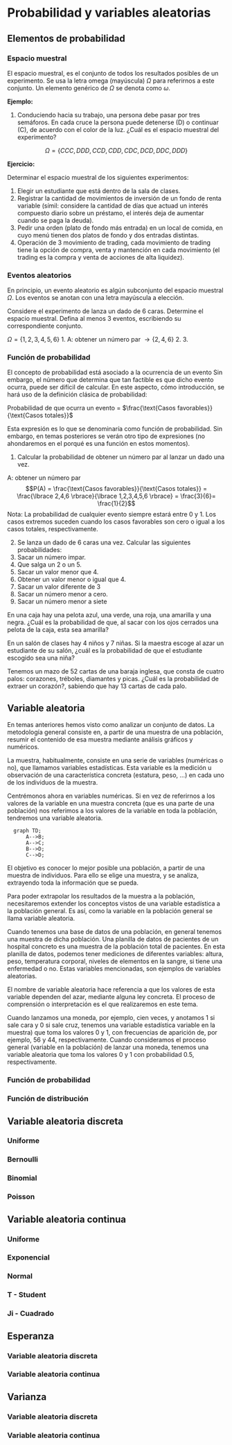 # Probabilidad y variables aleatorias

## Elementos de probabilidad

### Espacio muestral 

El espacio muestral, es el conjunto de todos los resultados posibles de un experimento. Se usa la letra omega (mayúscula) $\Omega$ para referirnos a este conjunto. Un elemento genérico de $\Omega$ se denota como $\omega$.

**Ejemplo:**

1. Conduciendo hacia su trabajo, una persona debe pasar por tres semáforos. En cada cruce la persona puede detenerse (D) o continuar (C), de acuerdo con el color de la luz. ¿Cuál es el espacio muestral del experimento?

$$\Omega = \lbrace CCC, DDD, CCD, CDD, CDC, DCD, DDC, DDD \rbrace$$

**Ejercicio:**

Determinar el espacio muestral de los siguientes experimentos:

1. Elegir un estudiante que está dentro de la sala de clases.
2. Registrar la cantidad de movimientos de inversión de un fondo de renta variable (símil: considere la cantidad de días que actuad un interés compuesto diario sobre un préstamo, el interés deja de aumentar cuando se paga la deuda).
3. Pedir una orden (plato de fondo más entrada) en un local de comida, en cuyo menú tienen dos platos de fondo y dos entradas distintas.
4. Operación de 3 movimiento de trading, cada movimiento de trading tiene la opción de compra, venta y mantención en cada movimiento (el trading es la compra y venta de acciones de alta liquidez).

### Eventos aleatorios

En principio, un evento aleatorio es algún subconjunto del espacio muestral $\Omega$. Los eventos se anotan con una letra mayúscula a elección.

Considere el experimento de lanza un dado de 6 caras. Determine el espacio muestral. Defina al menos 3 eventos, escribiendo su correspondiente conjunto.

$\Omega = \lbrace 1,2,3,4,5,6 \rbrace$
1. A: obtener un número par $\rightarrow \lbrace 2,4,6 \rbrace$
2.
3.


### Función de probabilidad 

El concepto de probabilidad está asociado a la ocurrencia de un evento Sin embargo, el número que determina que tan factible es que dicho evento ocurra, puede ser difícil de calcular. En este aspecto, cómo introducción, se hará uso de la definición clásica de probabilidad:

Probabilidad de que ocurra un evento = $\frac{\text{Casos favorables}}{\text{Casos totales}}$

Esta expresión es lo que se denominaría como función de probabilidad. Sin embargo, en temas posteriores se verán otro tipo de expresiones (no ahondaremos en el porqué es una función en estos momentos). 

1. Calcular la probabilidad de obtener un número par al lanzar un dado una vez.

A: obtener un número par
$$P(A) = \frac{\text{Casos favorables}}{\text{Casos totales}} = \frac{\lbrace 2,4,6 \rbrace}{\lbrace 1,2,3,4,5,6 \rbrace} = \frac{3}{6}= \frac{1}{2}$$
Nota: La probabilidad de cualquier evento siempre estará entre 0 y 1. Los casos extremos suceden cuando los casos favorables son cero o igual a los casos totales, respectivamente.

2. Se lanza un dado de 6 caras una vez. Calcular las siguientes probabilidades:
3. Sacar un número impar.
4. Que salga un 2 o un 5.
5. Sacar un valor menor que 4.
6. Obtener un valor menor o igual que 4.
7. Sacar un valor diferente de 3
8. Sacar un número menor a cero.
9. Sacar un número menor a siete

En una caja hay una pelota azul, una verde, una roja, una amarilla y una negra. ¿Cuál es la probabilidad de que, al sacar con los ojos cerrados una pelota de la caja, esta sea amarilla?

En un salón de clases hay 4 niños y 7 niñas. Si la maestra escoge al azar un estudiante de su salón, ¿cuál es la probabilidad de que el estudiante escogido sea una niña?

Tenemos un mazo de 52 cartas de una baraja inglesa, que consta de cuatro palos: corazones, tréboles, diamantes y picas. ¿Cuál es la probabilidad de extraer un corazón?, sabiendo que hay 13 cartas de cada palo.

## Variable aleatoria

En temas anteriores hemos visto como analizar un conjunto de datos. La metodología general consiste en, a partir de una muestra de una población, resumir el contenido de esa muestra mediante análisis gráficos y numéricos.

La muestra, habitualmente, consiste en una serie de variables (numéricas o no), que llamamos variables estadísticas. Esta variable es la medición u observación de una característica concreta (estatura, peso, ...) en cada uno de los individuos de la muestra.

Centrémonos ahora en variables numéricas. Si en vez de referirnos a los valores de la variable en una muestra concreta (que es una parte de una población) nos referimos a los valores de la variable en toda la población, tendremos una variable aleatoria.

```mermaid
  graph TD;
      A-->B;
      A-->C;
      B-->D;
      C-->D;
```

El objetivo es conocer lo mejor posible una población, a partir de una muestra de individuos. Para ello se elige una muestra, y se analiza, extrayendo toda la información que se pueda.

Para poder extrapolar los resultados de la muestra a la población, necesitaremos extender los conceptos vistos de una variable estadística a la población general. Es así, como la variable en la población general se llama variable aleatoria.

Cuando tenemos una base de datos de una población, en general tenemos una muestra de dicha población. Una planilla de datos de pacientes de un hospital concreto es una muestra de la población total de pacientes. En esta planilla de datos, podemos tener mediciones de diferentes variables: altura, peso, temperatura corporal, niveles de elementos en la sangre, si tiene una enfermedad o no. Estas variables mencionadas, son ejemplos de variables aleatorias.

El nombre de variable aleatoria hace referencia a que los valores de esta variable dependen del azar, mediante alguna ley concreta. El proceso de comprensión o interpretación es el que realizaremos en este tema.

Cuando lanzamos una moneda, por ejemplo, cien veces, y anotamos 1 si sale cara y 0 si sale cruz, tenemos una variable estadística variable en la muestra) que toma los valores 0 y 1, con frecuencias de aparición de, por ejemplo, 56 y 44, respectivamente. Cuando consideramos el proceso general (variable en la población) de lanzar una moneda, tenemos una variable aleatoria que toma los valores 0 y 1 con probabilidad 0.5, respectivamente.

### Función de probabilidad 
### Función de distribución 


## Variable aleatoria discreta

### Uniforme 
### Bernoulli
### Binomial 
### Poisson 

## Variable aleatoria continua

### Uniforme
### Exponencial 
### Normal 
### T - Student 
### Ji - Cuadrado


## Esperanza

### Variable aleatoria discreta 
### Variable aleatoria continua

## Varianza

### Variable aleatoria discreta 
### Variable aleatoria continua 

